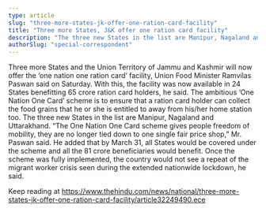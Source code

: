 ```yaml
---
type: article
slug: "three-more-states-jk-offer-one-ration-card-facility"
title: "Three more States, J&K offer one ration card facility"
description: "The three new States in the list are Manipur, Nagaland and Uttarakhand."
authorSlug: "special-correspondent"
---
```


Three more States and the Union Territory of Jammu and Kashmir will now offer the ‘one nation one ration card’ facility, Union Food Minister Ramvilas Paswan said on Saturday. With this, the facility was now available in 24 States benefitting 65 crore ration card holders, he said. 
The ambitious ‘One Nation One Card’ scheme is to ensure that a ration card holder can collect the food grains that he or she is entitled to away from his/her home station too. 
The three new States in the list are Manipur, Nagaland and Uttarakhand. 
“The One Nation One Card scheme gives people freedom of mobility, they are no longer tied down to one single fair price shop,” Mr. Paswan said. He added that by March 31, all States would be covered under the scheme and all the 81 crore beneficiaries would benefit. Once the scheme was fully implemented, the country would not see a repeat of the migrant worker crisis seen during the extended nationwide lockdown, he said. 

Keep reading at https://www.thehindu.com/news/national/three-more-states-jk-offer-one-ration-card-facility/article32249490.ece
